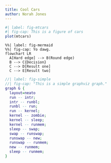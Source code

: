 ```yaml
---
title: Cool Cars
author: Norah Jones
---
```



```r
#| label: fig-mtcars
#| fig-cap: This is a figure of cars
plot(mtcars)
```

```mermaid
%%| label: fig-mermaid
%%| fig-cap: Yo dawg.
flowchart LR
  A[Hard edge] --> B(Round edge)
  B --> C{Decision}
  C --> D[Result one]
  C --> E[Result two]
```

```dot
//| label: fig-simple
//| fig-cap: "This is a simple graphviz graph."
graph G {
  layout=neato
  run -- intr;
  intr -- runbl;
  runbl -- run;
  run -- kernel;
  kernel -- zombie;
  kernel -- sleep;
  kernel -- runmem;
  sleep -- swap;
  swap -- runswap;
  runswap -- new;
  runswap -- runmem;
  new -- runmem;
  sleep -- runmem;
}
```